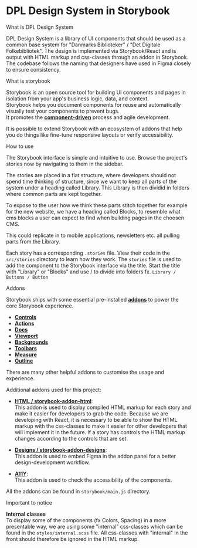
<Meta title="Introduction" />

<style>{`
  .subheading {
    --mediumdark: '#999999';
    font-weight: 900;
    font-size: 13px;
    color: #999;
    letter-spacing: 6px;
    line-height:  $s-lg;
    text-transform: uppercase;
    margin-bottom: 12px;
    margin-top: 40px;
  }

  .link-list {
    display: grid;
    grid-template-columns: 1fr;
    grid-template-rows: 1fr 1fr;
    row-gap: 10px;
  }

  @media (min-width: 620px) {
    .link-list {
      row-gap: 20px;
      column-gap: 20px;
      grid-template-columns: 1fr 1fr;
    }
  }

  @media all and (-ms-high-contrast:none) {
  .link-list {
      display: -ms-grid;
      -ms-grid-columns: 1fr 1fr;
      -ms-grid-rows: 1fr 1fr;
    }
  }

  .link-item {
    display: block;
    padding: 20px 30px 20px 15px;
    border: 1px solid #00000010;
    border-radius: 5px;
    transition: background 150ms ease-out, border 150ms ease-out, transform 150ms ease-out;
    color: #333333;
    display: flex;
    align-items: flex-start;
  }

  .link-item:hover {
    border-color: #1EA7FD50;
    transform: translate3d(0, -3px, 0);
    box-shadow: rgba(0, 0, 0, 0.08) 0 3px 10px 0;
  }

  .link-item:active {
    border-color: #1EA7FD;
    transform: translate3d(0, 0, 0);
  }

  .link-item strong {
    font-weight: 700;
    display: block;
    margin-bottom: 2px;
  }

  .link-item img {
    height: 40px;
    width: 40px;
    margin-right: 15px;
    flex: none;
  }

  .link-item span {
    font-size: 14px;
    line-height: 20px;
  }

  .tip {
    display: inline-block;
    border-radius: 1em;
    font-size: 11px;
    line-height: 12px;
    font-weight: 700;
    background: #E7FDD8;
    color: #66BF3C;
    padding: $s-xs 12px;
    margin-right: 10px;
    vertical-align: top;
  }

  .tip-wrapper {
    font-size: 13px;
    line-height: 20px;
    margin-top: 40px;
    margin-bottom: 40px;
  }

  .tip-wrapper code {
    font-size: 12px;
    display: inline-block;
  }


`}</style>

# DPL Design System in Storybook

<div className="subheading">What is DPL Design System</div>

DPL Design System is a library of UI components that should be used as a common base system for "Danmarks Biblioteker" / "Det Digitale Folkebibliotek".
The design is implemented via Storybook/React and is output with HTML markup and css-classes through an addon in Storybook. <br/>
The codebase follows the naming that designers have used in Figma closely to ensure consistency.

<div className="subheading">What is storybook</div>

Storybook is an open source tool for building UI components and pages in isolation from your app's business logic, data, and context. <br/>
Storybook helps you document components for reuse and automatically visually test your components to prevent bugs. <br/>
It promotes the [**component-driven**](https://componentdriven.org) process and agile development.

It is possible to extend Storybook with an ecosystem of addons that help you do things like fine-tune responsive layouts or verify accessibility.

<div className="subheading">How to use</div>

The Storybook interface is simple and intuitive to use. Browse the project's
stories now by navigating to them in the sidebar.

The stories are placed in a flat structure, where developers should not spend
time thinking of structure, since we want to keep all parts of the system under
a heading called Library. This Library is then dividid in folders where common
parts are kept together.

To expose to the user how we think these parts stitch together for example
for the new website, we have a heading called Blocks, to resemble what cms
blocks a user can expect to find when building pages in the choosen CMS.

This could replicate in to mobile applications, newsletters etc. all pulling
parts from the Library.

Each story has a corresponding `.stories` file. View their code in the
`src/stories` directory to learn how they work.
The `stories` file is used to add the component to the Storybook interface via
the title. Start the title with "Library" or "Blocks" and use / to
divide into folders fx. `Library / Buttons / Button`

<div className="subheading">Addons</div>

Storybook ships with some essential pre-installed [**addons**](https://storybook.js.org/addons/tag/essentials/) to power the core Storybook experience.

- [**Controls**](https://storybook.js.org/addons/@storybook/addon-controls/)
- [**Actions**](https://storybook.js.org/addons/@storybook/addon-actions/)
- [**Docs**](https://storybook.js.org/addons/@storybook/addon-docs/)
- [**Viewport**](https://storybook.js.org/addons/@storybook/addon-viewport/)
- [**Backgrounds**](https://storybook.js.org/addons/@storybook/addon-backgrounds/)
- [**Toolbars**](https://storybook.js.org/addons/@storybook/addon-toolbars/)
- [**Measure**](https://storybook.js.org/addons/@storybook/addon-measure/)
- [**Outline**](https://storybook.js.org/addons/@storybook/addon-outline/)

There are many other helpful addons to customise the usage and experience.

Additional addons used for this project:

- [**HTML / storybook-addon-html**](https://storybook.js.org/addons/@whitespace/storybook-addon-html/): <br/>
  This addon is used to display compiled HTML markup for each story and make it easier for developers to grab the code.
  Because we are developing with React, it is necessary to be able to show the HTML markup with the css-classes to make it easier for other developers that will implement it in the future.
  If a story has controls the HTML markup changes according to the controls that are set.

- [**Designs / storybook-addon-designs**](https://storybook.js.org/addons/storybook-addon-designs/): <br/>
  This addon is used to embed Figma in the addon panel for a better design-development workflow.

- [**A11Y**](https://storybook.js.org/addons/@storybook/addon-a11y/): <br/>
  This addon is used to check the accessibility of the components.

All the addons can be found in `storybook/main.js` directory.

<div className="subheading">Important to notice</div>

**Internal classes** <br/>
To display some of the components (fx Colors, Spacing) in a more presentable way, we are using some "internal" css-classes which can be found in the `styles/internal.scss` file.
All css-classes with "internal" in the front should therefore be ignored in the HTML markup.
